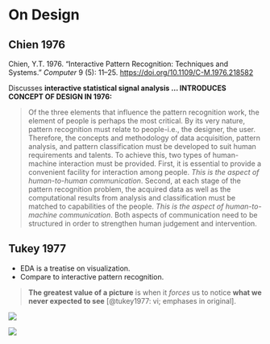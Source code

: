 # On Design

## Chien 1976

Chien, Y.T. 1976. "Interactive Pattern Recognition: Techniques and Systems." *Computer* 9 (5): 11--25. <https://doi.org/10.1109/C-M.1976.218582>

Discusses **interactive statistical signal analysis ... INTRODUCES CONCEPT OF DESIGN IN 1976:**

> Of the three elements that influence the pattern recognition work, the element of people is perhaps the most critical. By its very nature, pattern recognition must relate to people-i.e., the designer, the user. Therefore, the concepts and methodology of data acquisition, pattern analysis, and pattern classification must be developed to suit human requirements and talents. To achieve this, two types of human-machine interaction must be provided. First, it is essential to provide a convenient facility for interaction among people. *This is the aspect of human-to-human communication*. Second, at each stage of the pattern recognition problem, the acquired data as well as the computational results from analysis and classification must be matched to capabilities of the people. *This is the aspect of human-to-machine communication*. Both aspects of communication need to be structured in order to strengthen human judgement and intervention.

## Tukey 1977

-   EDA is a treatise on visualization.
-   Compare to interactive pattern recognition.

> **The greatest value of a picture** is when it *forces* us to notice **what we never expected to see** [@tukey1977: vi; emphases in original].

![](images/paste-4.png)

![](images/paste-5.png)